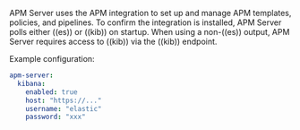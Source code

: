 
APM Server uses the APM integration to set up and manage APM templates, policies, and pipelines.
To confirm the integration is installed, APM Server polls either ((es)) or ((kib)) on startup.
When using a non-((es)) output, APM Server requires access to ((kib)) via the
<DocLink id="enObservabilityApmSetupKibanaEndpoint">((kib)) endpoint</DocLink>.

Example configuration:

```yaml
apm-server:
  kibana:
    enabled: true
    host: "https://..."
    username: "elastic"
    password: "xxx"
```
